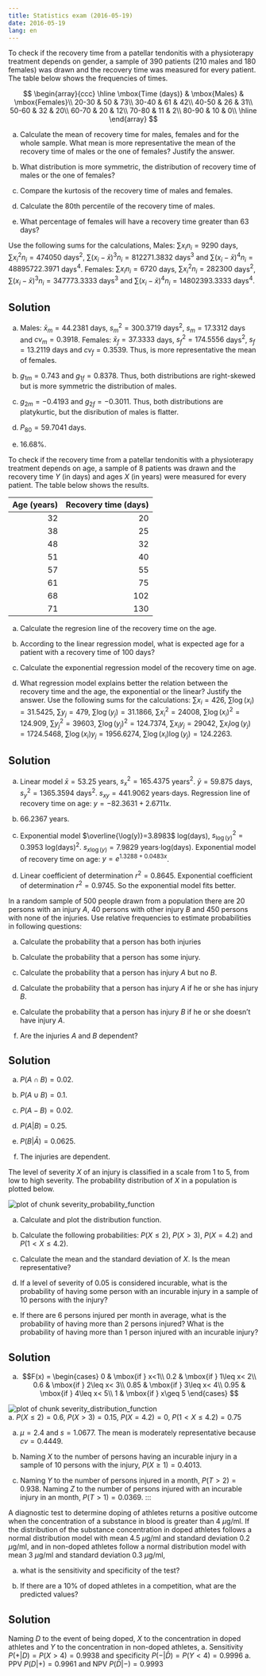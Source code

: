 ```yaml
---
title: Statistics exam (2016-05-19)
date: 2016-05-19
lang: en
---
```


:::{#exr-1}
To check if the recovery time from a patellar tendonitis with a physioterapy treatment depends on gender, a sample of 390 patients (210 males and 180 females) was drawn and the recovery time was measured for every patient. The table below shows the frequencies of times. 

$$
\begin{array}{ccc}
\hline
\mbox{Time (days)} & \mbox{Males} & \mbox{Females}\\
20-30 & 50 & 73\\
30-40 & 61 & 42\\
40-50 & 26 & 31\\
50-60 & 32 & 20\\
60-70 & 20 & 12\\
70-80 & 11 & 2\\
80-90 & 10 & 0\\
\hline
\end{array}
$$
 
a. Calculate the mean of recovery time for males, females and for the whole sample. What mean is more representative the mean of the recovery time of males or the one of females? Justify the answer. 
a. What distribution is more symmetric, the distribution of recovery time of males or the one of females?

a. Compare the kurtosis of the recovery time of males and females. 

a. Calculate the 80th percentile of the recovery time of males. 

a. What percentage of females will have a recovery time greater than 63 days?

Use the following sums for the calculations,
Males: $\sum x_in_i = 9290$ days, $\sum x_i^2n_i=474050$ days$^2$, $\sum(x_i-\bar x)^3n_i = 812271.3832$ days$^3$ and $\sum(x_i-\bar x)^4n_i = 48895722.3971$ days$^4$.
Females: $\sum x_in_i = 6720$ days, $\sum x_i^2n_i=282300$ days$^2$, $\sum(x_i-\bar x)^3n_i = 347773.3333$ days$^3$ and $\sum(x_i-\bar x)^4n_i = 14802393.3333$ days$^4$.

:::{.callout-tip collapse="true"}
## Solution
a. Males: $\bar x_m=44.2381$ days, $s^2_m=300.3719$ days$^2$, $s_m=17.3312$ days and $cv_m=0.3918$. 
Females: $\bar x_f=37.3333$ days, $s^2_f=174.5556$ days$^2$, $s_f=13.2119$ days and $cv_f=0.3539$. 
Thus, is more representative the mean of females. 

a. $g_{1m}=0.743$ and  $g_{1f}=0.8378$. Thus, both distributions are right-skewed but is more symmetric the distribution of males. 

a. $g_{2m}=-0.4193$ and  $g_{2f}=-0.3011$. Thus, both distributions are platykurtic, but the disribution of males is flatter. 

a. $P_{80}=59.7041$ days. 

a. $16.68\%$.
:::
:::

:::{#exr-2}
To check if the recovery time from a patellar tendonitis with a physioterapy treatment depends on age, a sample of 8 patients was drawn and the recovery time $Y$ (in days) and ages $X$ (in years) were measured for every patient. The table below shows the results.

| Age (years)| Recovery time (days)|
|-----------:|--------------------:|
|          32|                   20|
|          38|                   25|
|          48|                   32|
|          51|                   40|
|          57|                   55|
|          61|                   75|
|          68|                  102|
|          71|                  130|

a. Calculate the regresion line of the recovery time on the age. 

a. According to the linear regression model, what is expected age for a patient with a recovery time of 100 days? 

a. Calculate the exponential regression model of the recovery time on age. 

a. What regression model explains better the relation between the recovery time and the age, the exponential or the linear? Justify the answer. 
Use the following sums for the calculations:
$\sum x_i=426$, $\sum \log(x_i)=31.5425$, $\sum y_j=479$, $\sum \log(y_j)=31.1866$,
$\sum x_i^2=24008$, $\sum \log(x_i)^2=124.909$, $\sum y_j^2=39603$, $\sum \log(y_j)^2=124.7374$,
$\sum x_iy_j=29042$, $\sum x_i\log(y_j)=1724.5468$, $\sum \log(x_i)y_j=1956.6274$, $\sum \log(x_i)\log(y_j)=124.2263$.

:::{.callout-tip collapse="true"}
## Solution
a. Linear model
$\bar x=53.25$ years, $s_x^2=165.4375$ years$^2$. 
$\bar y=59.875$ days, $s_y^2=1365.3594$ days$^2$. 
$s_{xy}=441.9062$ years$\cdot$days. 
Regression line of recovery time on age: $y=-82.3631 + 2.6711x$. 

a. $66.2367$ years. 

a. Exponential model
$\overline{\log(y)}=3.8983$ log(days), $s_{\log(y)}^2=0.3953$ log(days)$^2$. 
$s_{x\log(y)}=7.9829$ years$\cdot$log(days). 
Exponential model of recovery time on age: $y=e^{1.3288 + 0.0483x}$. 

a. Linear coefficient of determination $r^2=0.8645$. 
Exponential coefficient of determination $r^2=0.9745$. 
So the exponential model fits better.
:::
:::

:::{#exr-3}
In a random sample of 500 people drawn from a population there are 20 persons with an injury $A$, 40 persons with other injury $B$ and 450 persons with none of the injuries.
Use relative frequencies to estimate probabilities in following questions:

a. Calculate the probability that a person has both injuries

a. Calculate the probability that a person has some injury.

a. Calculate the probability that a person has injury $A$ but no $B$.

a. Calculate the probability that a person has injury $A$ if he or she has injury $B$.

a. Calculate the probability that a person has injury $B$ if he or she doesn't have injury $A$.

a. Are the injuries $A$ and $B$ dependent?

:::{.callout-tip collapse="true"}
## Solution
a. $P(A\cap B) = 0.02$. 

a. $P(A\cup B) = 0.1$. 

a. $P(A-B) = 0.02$. 

a. $P(A|B) = 0.25$. 

a. $P(B|\bar A) = 0.0625$. 

a. The injuries are dependent. 
:::
:::

:::{#exr-4}
The level of severity $X$ of an injury is classified in a scale from 1 to 5, from low to high severity.
The probability distribution of $X$ in a population is plotted below. 

<img src="../img/severity_probability_function-1.svg" title="plot of chunk severity_probability_function" alt="plot of chunk severity_probability_function" style="display: block; margin: auto;" />

a. Calculate and plot the distribution function.

a. Calculate the following probabilities: $P(X\leq 2)$, $P(X>3)$, $P(X=4.2)$ and $P(1<X\leq 4.2)$.

a. Calculate the mean and the standard deviation of $X$. Is the mean representative?

a. If a level of severity of 0.05 is considered incurable, what is the probability of having some person with an incurable injury in a sample of 10 persons with the injury?

a. If there are 6 persons injured per month in average, what is the probability of having more than 2 persons injured? What is the probability of having more than 1 person injured with an incurable injury?
:::

:::{.callout-tip collapse="true"}
## Solution

a.
$$F(x) = 
\begin{cases}
0 & \mbox{if } x<1\\
0.2 & \mbox{if } 1\leq x< 2\\
0.6 & \mbox{if } 2\leq x< 3\\
0.85 & \mbox{if } 3\leq x< 4\\
0.95 & \mbox{if } 4\leq x< 5\\
1 & \mbox{if } x\geq 5
\end{cases}
$$

<img src="../img/severity_distribution_function-1.svg" title="plot of chunk severity_distribution_function" alt="plot of chunk severity_distribution_function" style="display: block; margin: auto;" />
a. $P(X\leq 2)=0.6$, $P(X>3)=0.15$, $P(X=4.2)=0$, $P(1<X\leq 4.2)=0.75$ 

a. $\mu = 2.4$ and $s=1.0677$. The mean is moderately representative because $cv=0.4449$. 

a. Naming $X$ to the number of persons having an incurable injury in a sample of 10 persons with the injury, $P(X\geq 1)=0.4013$. 

a. Naming $Y$ to the number of persons injured in a month, $P(T>2)=0.938$. 
Naming $Z$ to the number of persons injured with an incurable injury in an month, $P(T>1)=0.0369$. :::
:::

:::{#exr-5}
A diagnostic test to determine doping of athletes returns a positive outcome when the concentration of a substance in blood is greater than 4 $\mu$g/ml. If the distribution of the substance concentration in doped athletes follows a normal distribution model with mean 4.5 $\mu$g/ml and standard deviation 0.2 $\mu$g/ml, and in non-doped athletes follow a normal distribution model with mean 3 $\mu$g/ml and standard deviation 0.3 $\mu$g/ml,

a.  what is the sensitivity and specificity of the test?

a.  If there are a 10% of doped athletes in a competition, what are the predicted values?

:::{.callout-tip collapse="true"}
## Solution
Naming $D$ to the event of being doped, $X$ to the concentration in doped athletes and $Y$ to the concentration in non-doped athletes, 
a. Sensitivity $P(+\vert D) = P(X>4)=0.9938$ and specificity $P(-\vert \bar D)=P(Y<4)=0.9996$ 
a. PPV $P(D\vert +) = 0.9961$ and NPV $P(\bar D\vert -) = 0.9993$
:::
:::